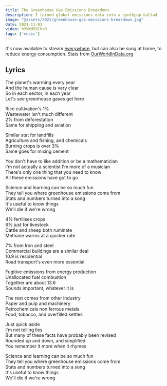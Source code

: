 ```yaml
---
title: The Greenhouse Gas Emissions Breakdown
description: I turned global emissions data into a synthpop ballad
image: "@assets/2021/greenhouse-gas-emissions-breakdown.jpg"
date: 2021-11-01
video: h3VWd93CHv0
tags: ['music']
---
```


It's now available to stream [everywhere](https://olifro.st/links), but can also be sung at home, to reduce energy consumption. Stats from [OurWorldInData.org](https://ourworldindata.org/emissions-by-sector)

## Lyrics

The planet's warming every year  
And the human cause is very clear  
So in each sector, in each year  
Let's see greenhouse gases get here  
  
Rice cultivation's 1%  
Wastewater isn't much different  
2% from deforestation  
Same for shipping and aviation  
  
Similar stat for landfills  
Agriculture and fishing, and chemicals  
Burning crops is over 3%  
Same goes for mixing cement  
  
You don't have to like addition or be a mathematician  
I'm not actually a scientist I'm more of a musician  
There's only one thing that you need to know  
All these emissions have got to go  
  
Science and learning can be so much fun  
They tell you where greenhouse emissions come from  
Stats and numbers turned into a song  
It's useful to know things  
We'll die if we're wrong  
  
4% fertilises crops  
6% just for livestock  
Cattle and sheep both ruminate  
Methane warms at a quicker rate  
  
7% from Iron and steel  
Commercial buildings are a similar deal  
10.9 is residential  
Road transport's even more essential  
  
Fugitive emissions from energy production  
Unallocated fuel combustion  
Together are about 13.6  
Sounds important, whatever it is  
  
The rest comes from other industry  
Paper and pulp and machinery  
Petrochemicals non ferrous metals  
Food, tobacco, and overfilled kettles  
  
Just quick aside  
I'm not telling lies  
But many of these facts have probably been revised  
Rounded up and down, and simplified  
You remember it more when it rhymes  
  
Science and learning can be so much fun  
They tell you where greenhouse emissions come from  
Stats and numbers turned into a song  
It's useful to know things  
We'll die if we're wrong  
